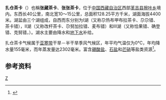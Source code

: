 {{coord|32|33|15|N|82|30|22|E|region:CN_type:waterbody|display=title}}
{{Location map
 |China Tibet Ngari
 |mark=<!--dot-->Blue pog.svg
 |lat_deg=32|lat_min=33|lat_sec =15
 |lon_deg=82|lon_min=30|lon_sec =22
 |caption=扎仓茶卡在[[西藏|西藏]]的位置。
 |position=right
 |width=350
 |float=right
}}
'''扎仓茶卡'''（{{bo|z=གྲ་ཚང་ཚྭ་ཁ|w=gra tshang tshwa kha}}）也稱'''张藏茶卡'''、'''张张茶卡'''，位于[[中国|中国]][[西藏自治区|西藏自治区]]西部[[革吉县|革吉县]][[擦咔乡|擦咔乡]]境内。东西长40公里，南北宽10～15公里，总面积128.25平方千米，湖面海拔4400米。湖盆由三个湖组成，自西而东分别为Ⅰ湖（又称尕热布甲布拉茶卡、尕尕错、茶卡错），Ⅱ湖（又称改杆茶卡、尕努加拉错、麦布错）和Ⅲ湖（又称恰果错、确登错、克努错，{{bo|z=བྱ་སྒོ་མཚོ།|w=bya sgo mtsho|t= Jago Tso}}）。湖水主要由降水和[[地下水|地下水]]补给。

扎仓茶卡气候属于[[亚寒带|亚寒带]]干旱－半干旱季风气候区，年平均气温仅为0℃，年均降水量155毫米，而年蒸发量达2302毫米。富含[[硼酸盐|硼酸盐]]、[[石盐|石盐]]和[[芒硝|芒硝]]等盐类资源<ref>{{cite web | language = zh-cn | publisher = 中国科学院青海盐湖研究所 | title = 扎仓茶卡 | url = http://isl.cas.cn/kxcb/kpwz/200908/t20090804_2316855.html | date = 2009-08-04 | accessdate = 2011-10-08 | archive-date = 2016-03-04 | archive-url = https://web.archive.org/web/20160304081710/http://isl.cas.cn/kxcb/kpwz/200908/t20090804_2316855.html | dead-url = no }}</ref>。
==参考资料==
{{reflist}}

[[Category:革吉县湖泊|Z]]